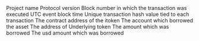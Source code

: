<ParamField path="project">
Project name
</ParamField>
<ParamField path="version">
Protocol version
</ParamField>
<ParamField path="block_number">
Block number in which the transaction was executed
</ParamField>
<ParamField path="block_time">
UTC event block time
</ParamField>
<ParamField path="tx_hash">
Unique transaction hash value tied to each transaction
</ParamField>
<ParamField path="index">

</ParamField>
<ParamField path="contract_address">
The contract address of the itoken
</ParamField>
<ParamField path="borrower">
The account which borrowed the asset
</ParamField>
<ParamField path="underlying_address">
The address of Underlying token
</ParamField>
<ParamField path="borrow_amount">
The amount which was borrowed
</ParamField>
<ParamField path="borrow_usd">
The usd amount which was borrowed
</ParamField>

